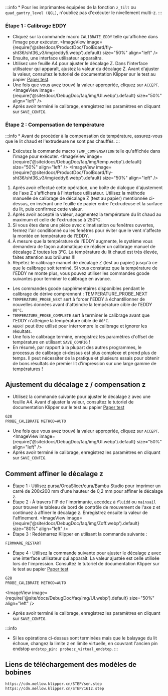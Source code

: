:::info
        * Pour les imprimantes équipées de la fonction `z_tilt` ou `quad_gantry_level (QGL)`, n'oubliez pas d'exécuter le nivellement multi-z.
:::

### Étape 1 : Calibrage EDDY
* Cliquez sur la commande macro `CALIBRATE_EDDY` telle qu'affichée dans l'image pour exécuter.
<ImageView image={require('@site/docs/ProductDoc/ToolBoard/fly-sht36/sht36_v3/img/eddy5.webp').default} size="50%" align="left" />
* Ensuite, une interface utilisateur apparaîtra.
* Utilisez une feuille A4 pour ajuster le décalage Z. Dans l'interface utilisateur qui apparaît, ajustez la valeur du décalage Z. Avant d'ajuster la valeur, consultez le tutoriel de documentation Klipper sur le test au papier [Paper test](https://www.klipper3d.org/Bed_Level.html#the-paper-test).
* Une fois que vous avez trouvé la valeur appropriée, cliquez sur `ACCEPT`.
<ImageView image={require('@site/docs/DebugDoc/faq/img/UI.webp').default} size="50%" align="left" />
* Après avoir terminé le calibrage, enregistrez les paramètres en cliquant sur `SAVE_CONFIG`.  

### Étape 2 : Compensation de température
:::info
        * Avant de procéder à la compensation de température, assurez-vous que le lit chaud et l'extrudeuse ne sont pas chauffés.
:::

* Exécutez la commande macro `TEMP_COMPENSATION` telle qu'affichée dans l'image pour exécuter.
<ImageView image={require('@site/docs/DebugDoc/faq/img/temp.webp').default} size="50%" align="left" />
<ImageView image={require('@site/docs/ProductDoc/ToolBoard/fly-sht36/sht36_v3/img/eddy6.webp').default} size="50%" align="left" />

1. Après avoir effectué cette opération, une boîte de dialogue d'ajustement de l'axe Z s'affichera à l'interface utilisateur. Utilisez la méthode manuelle de calibrage de décalage Z (test au papier) mentionnée ci-dessus, en insérant une feuille de papier entre l'extrudeuse et la surface du lit, puis confirmez cette valeur.
2. Après avoir accepté la valeur, augmentez la température du lit chaud au maximum et celle de l'extrudeuse à 250°C.
3. Si vous êtes dans une pièce avec climatisation ou fenêtres ouvertes, fermez l'air conditionné ou les fenêtres pour éviter que le vent n'affecte la montée en température de l'EDDY.
4. À mesure que la température de l'EDDY augmente, le système vous demandera de façon automatique de réaliser un calibrage manuel de décalage Z toutes les 3°C. La température du lit chaud est très élevée, faites attention aux brûlures !!!
5. Répétez le calibrage manuel de décalage Z (test au papier) jusqu'à ce que le calibrage soit terminé. Si vous constatez que la température de l'EDDY ne monte plus, vous pouvez utiliser les commandes gcode suivantes pour terminer le calibrage en avance.

* Les commandes gcode supplémentaires disponibles pendant le calibrage de dérive comprennent : TEMPERATURE_PROBE_NEXT
* `TEMPERATURE_PROBE_NEXT` sert à forcer l'EDDY à échantillonner de nouvelles données avant d'atteindre la température cible de l'EDDY `80°C`.
* `TEMPERATURE_PROBE_COMPLETE` sert à terminer le calibrage avant que l'EDDY n'atteigne la température cible de `80°C`.
* `ABORT` peut être utilisé pour interrompre le calibrage et ignorer les résultats.
* Une fois le calibrage terminé, enregistrez les paramètres d'offset de température en utilisant `SAVE_CONFIG` !
* En résumé, par rapport à la plupart des autres programmes, le processus de calibrage ci-dessus est plus complexe et prend plus de temps. Il peut nécessiter de la pratique et plusieurs essais pour obtenir de bons résultats de premier lit d'impression sur une large gamme de températures !

## Ajustement du décalage z / compensation z
* Utilisez la commande suivante pour ajuster le décalage z avec une feuille A4. Avant d'ajuster la valeur, consultez le tutoriel de documentation Klipper sur le test au papier [Paper test](https://www.klipper3d.org/Bed_Level.html#the-paper-test)
```bash
G28
PROBE_CALIBRATE METHOD=AUTO  
```
* Une fois que vous avez trouvé la valeur appropriée, cliquez sur `ACCEPT`.
<ImageView image={require('@site/docs/DebugDoc/faq/img/UI.webp').default} size="50%" align="left" />
* Après avoir terminé le calibrage, enregistrez les paramètres en cliquant sur `SAVE_CONFIG`.       

## Comment affiner le décalage z
* Étape 1 : Utilisez pursa/OrcaSlicer/cura/Bambu Studio pour imprimer un carré de 200x200 mm d'une hauteur de 0,2 mm pour affiner le décalage z.
* Étape 2 : À travers l'IP de l'imprimante, accédez à `fluidd` ou `mainsail` pour trouver le tableau de bord de contrôle de mouvement de l'axe z et continuez à affiner le décalage z. Enregistrez ensuite la valeur de l'affinement.
<ImageView image={require('@site/docs/DebugDoc/faq/img/Zoff.webp').default} size="80%" align="left" />
* Étape 3 : Redémarrez Klipper en utilisant la commande suivante :
```bash
FIRMWARE_RESTART
```
* Étape 4 : Utilisez la commande suivante pour ajuster le décalage z avec une interface utilisateur qui apparaît. La valeur ajustée est celle utilisée lors de l'impression. Consultez le tutoriel de documentation Klipper sur le test au papier [Paper test](https://www.klipper3d.org/Bed_Level.html#the-paper-test)
```bash
G28
PROBE_CALIBRATE METHOD=AUTO  
```
<ImageView image={require('@site/docs/DebugDoc/faq/img/UI.webp').default} size="50%" align="left" />
* Après avoir terminé le calibrage, enregistrez les paramètres en cliquant sur `SAVE_CONFIG`.

:::info
* Si les opérations ci-dessus sont terminées mais que le balayage du lit échoue, changez la limite z en limite virtuelle, en couvrant l'ancien pin endstop `endstop_pin: probe:z_virtual_endstop`.
:::

## Liens de téléchargement des modèles de bobines

```bash
https://cdn.mellow.klipper.cn/STEP/sen.step
https://cdn.mellow.klipper.cn/STEP/1612.step
```
